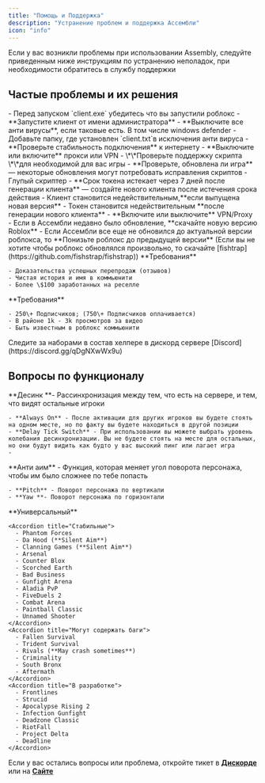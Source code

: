 ```yaml
---
title: "Помощь и Поддержка"
description: "Устранение проблем и поддержка Ассембли"
icon: "info"
---
```


<Info>
  Если у вас возникли проблемы при использовании Assembly, следуйте приведенным ниже инструкциям по устранению неполадок, при необходимости обратитесь в службу поддержки
</Info>

## Частые проблемы и их решения

<AccordionGroup>
  <Accordion title="Клиент не работает">
    - Перед запуском `client.exe` убедитесь что вы запустили роблокс
    - **Запустите клиент от имени администратора**
  </Accordion>
  <Accordion title="Лоадер не запускается">
    - **Выключите все анти вирусы**, если таковые есть. В том числе windows defender
    - Добавьте папку, где установлен `client.txt`в исключения анти вируса
  </Accordion>
  <Accordion title="Ошибка подключения">
    - **Проверьте стабильность подключения** к интернету
    - **Выключите или включите** прокси или VPN
  </Accordion>
  <Accordion title="Скрипты не загружаются или не работает корректно">
    - \*\*Проверьте поддержку скрипта \*\*для необходимой для вас игры
    - **Проверьте, обновлена ли игра** — некоторые обновления могут потребовать исправления скриптов
    - Глупый скриптер
  </Accordion>
  <Accordion title="Почему лоадер больше не работает">
    - **Срок токена истекает через 7 дней после генерации клиента** — создайте нового клиента после истечения срока действия
    - Клиент становится недействительным,**если выпущена новая версия**
    - Токен становится недействительным **после генерации нового клиента**
  </Accordion>
  <Accordion title="Файл не найден на сервере / Сайт Ассембли не грузится">
    - **Включите или выключите** VPN/Proxy
  </Accordion>
  <Accordion title="Несовпадение версий роблокса">
    - Если в Ассембли недавно было обновление, **скачайте новую версию Roblox**
    - Если Ассембли все еще не обновился до актуальной версии роблокса, то **Понизьте роблокс до предыдущей версии** (Если вы не хотите чтобы роблокс обновлялся произвольно, то скачайте [fishtrap](https://github.com/fishstrap/fishstrap))
  </Accordion>
</AccordionGroup>

<AccordionGroup>
  <Accordion title="Хотите стать реселлером?">
    **Требования**

    - Доказательства успешных перепродаж (отзывов)
    - Чистая история и имя в коммьюнити
    - Более \$100 заработанных на реселле
  </Accordion>
  <Accordion title="Хотите стать медиа партнером?">
    **Требования**

    - 250\+ Подписчиков; (750\+ Подписчиков оплачивается)
    - В районе 1k - 3k просмотров за видео
    - Быть известным в роблокс коммьюнити
  </Accordion>
  <Accordion title="Хотите стать хелпером?">
    Следите за наборами в состав хелпере в дискорд сервере [Discord](https://discord.gg/qDgNXwWx9u)
  </Accordion>
</AccordionGroup>

## Вопросы по функционалу

<Accordion title="Какие уникальные функции присутствуют?">
  <Accordion title="Десинк">
    **Десинк **- Рассинхронизация между тем, что есть на сервере, и тем, что видят остальные игроки

    - **Always On** - После активации для других игроков вы будете стоять на одном месте, но по факту вы будете находиться в другой позиции
    - **Delay Tick Switch** - При использовании вы можете выбрать уровень колебания десинхронизации. Вы не будете стоять на месте для остальных, но они будут видить как будто у вас высокий пинг или лагает игра
    - 
  </Accordion>
  <Accordion title="Анти аим">
    **Анти аим** - Функция, которая меняет угол поворота персонажа, чтобы им было сложнее по тебе попасть

    - **Pitch** - Поворот персонажа по вертикали
    - **Yaw **- Поворот персонажа по горизонтали
  </Accordion>
</Accordion>

<AccordionGroup>
  <Accordion title="Какие игры поддерживаются?">
    **Универсальный**

    <Accordion title="Стабильные">
      - Phantom Forces
      - Da Hood (**Silent Aim**)
      - Clanning Games (**Silent Aim**)
      - Arsenal
      - Counter Blox
      - Scorched Earth
      - Bad Business
      - Gunfight Arena
      - Aladia PvP
      - FiveDuels 2
      - Combat Arena
      - Paintball Classic
      - Unnamed Shooter
    </Accordion>
    <Accordion title="Могут содержать баги">
      - Fallen Survival
      - Trident Survival
      - Rivals (**May crash sometimes**)
      - Criminality
      - South Bronx
      - Aftermath
    </Accordion>
    <Accordion title="В разработке">
      - Frontlines
      - Strucid
      - Apocalypse Rising 2
      - Infection Gunfight
      - Deadzone Classic
      - RiotFall
      - Project Delta
      - Deadline
    </Accordion>
  </Accordion>
</AccordionGroup>

Если у вас остались вопросы или проблема, откройте тикет в [**Дискорде**](https://discord.gg/qDgNXwWx9u) или на [**Сайте**](https://auth.assembly.lol/tickets)